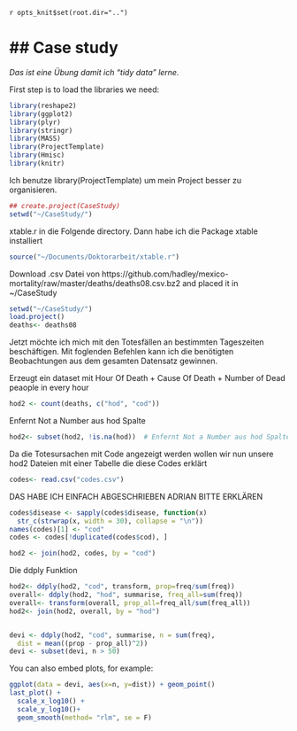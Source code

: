 `r opts_knit$set(root.dir="..")`

## Case study
========================================================

_Das ist eine Übung damit ich "tidy data" lerne._


First step is to load the libraries we need:




```r

library(reshape2)
library(ggplot2)
library(plyr)
library(stringr)
library(MASS)
library(ProjectTemplate)
library(Hmisc)
library(knitr)
```

Ich benutze library(ProjectTemplate) um mein Project besser zu organisieren. 

```r
## create.project(CaseStudy)
setwd("~/CaseStudy/")
```
xtable.r in die Folgende directory. Dann habe ich die Package xtable installiert

```r
source("~/Documents/Doktorarbeit/xtable.r")
```
Download .csv Datei von https://github.com/hadley/mexico-mortality/raw/master/deaths/deaths08.csv.bz2
and placed it in ~/CaseStudy

```r
setwd("~/CaseStudy/")
load.project()
deaths<- deaths08
```

Jetzt möchte ich mich mit den Totesfällen an bestimmten Tageszeiten beschäftigen.
Mit foglenden Befehlen kann ich die benötigten Beobachtungen aus dem gesamten Datensatz gewinnen.
 
 
Erzeugt ein dataset mit Hour Of Death + Cause Of Death + Number of Dead peaople in every hour 
```r

hod2 <- count(deaths, c("hod", "cod"))  
```
 
Enfernt Not a Number aus hod Spalte

```r
hod2<- subset(hod2, !is.na(hod))  # Enfernt Not a Number aus hod Spalte

````

Da die Totesursachen mit Code angezeigt werden wollen wir nun unsere hod2 Dateien mit einer Tabelle die diese Codes erklärt

```r
codes<- read.csv("codes.csv")
````

DAS HABE ICH EINFACH ABGESCHRIEBEN ADRIAN BITTE ERKLÄREN
```r
codes$disease <- sapply(codes$disease, function(x)
  str_c(strwrap(x, width = 30), collapse = "\n"))
names(codes)[1] <- "cod"
codes <- codes[!duplicated(codes$cod), ]
```


```r
hod2 <- join(hod2, codes, by = "cod") 
````

Die ddply Funktion 

```r
hod2<- ddply(hod2, "cod", transform, prop=freq/sum(freq))
overall<- ddply(hod2, "hod", summarise, freq_all=sum(freq))
overall<- transform(overall, prop_all=freq_all/sum(freq_all))
hod2<- join(hod2, overall, by = "hod")


devi <- ddply(hod2, "cod", summarise, n = sum(freq), 
  dist = mean((prop - prop_all)^2))
devi <- subset(devi, n > 50)
```






You can also embed plots, for example:

```r
ggplot(data = devi, aes(x=n, y=dist)) + geom_point()
last_plot() +
  scale_x_log10() +
  scale_y_log10()+
  geom_smooth(method= "rlm", se = F)
```

